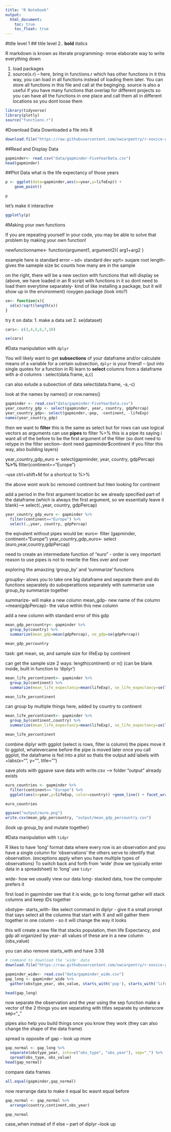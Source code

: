 ```yaml
---
title: "R Notebook"
output:
  html_document:
    toc: true
    toc_float: true
---
```


#title level 1 ## title level 2..
**bold**
*italics*

R markdown is known as literate programming- mroe elaborate way to write everything down 


1. load packages
2. source(x.r) -- here, bring in functions.r which has other functions in it this way, you can load in all functions instead of loading them later. You can store all functions in this file and call at the beginging. source is also a useful if you have many functions that overlap for different projects so you can have all the functions in one place and call them all in different locations so you dont loose them 
```r
library(tidyverse)
library(plotly)
source("functions.r")
```

#Download Data
Downloaded a file into R
```r
download.file("https://raw.githubusercontent.com/swcarpentry/r-novice-gapminder/gh-pages/_episodes_rmd/data/gapminder-FiveYearData.csv", destfile = "data/gapminder-FiveYearData.csv")
```
##Read and Display Data
```r
gapminder<- read.csv("data/gapminder-FiveYearData.csv")
head(gapminder)
```
##Plot Data
what is the life expectancy of those years 
```r
p <- ggplot(data=gapminder,aes(x=year,y=lifeExp)) +
    geom_point()

p
```

let's make it interactive 
```r
ggplotly(p)
```

#Making your own functions

If you are repeating yourself in your code, you may be able to solve that problem by making your own function!

newfunctionname<- function(argument1, argument2){
  arg1+arg2
}

example here is standard error -- 
sd= standard dev
sqrt= suqare root 
length- gives the sameple size bc counts how many are in the sample

on the right, there will be a new section with functions that will display se (above, we have loaded in an R script with functions in it so dont need to load them everytime separately- kind of like installing a package, but it will show up in the environment)
roxygen package (look into?)

```r
se<- function(x){
  sd(x)/sqrt(length(x))
}
```

try it on data:
1. make a data set
2. se(dataset)

```r
cars<- c(3,4,5,6,7,10)

se(cars)
```

#Data manipulation with `dplyr`

You will likely want to get **subsections** of your dataframe and/or calculate means of a variable for a certain subsection, `dplyr` is your friend!
-- (put into single quotes for a function in R)
learn to **select** columns from a dataframe with a-d columns : select(data.frame, a,c)

can also exlude a subsection of data
select(data.frame, -a,-c)

look at the names by names() or row.names()
```r
gapminder <- read.csv("data/gapminder-FiveYearData.csv")
year_country_gdp <- select(gapminder, year, country, gdpPercap)
year_country_gdp<- select(gapminder,-pop, -continent, -lifeExp)
names(year_country_gdp)
```

then we want to **filter**
this is the same as select but for rows 
can use logical vectors as arguments 
can use **pipes** to filter %>% this is a pipe 
its saying i want all of the before to be the first argument of the filter (so dont need to retype in the filter section-- dont need gapminder$continent if you filter this way, also building layers) 

year_country_gdp_euro <- select(gapminder, year, country, gdpPercap) **%>%** filter(continent=="Europe")

--use ctrl+shift+M for a shortcut to %>% 

the above wont work bc removed continent but hten looking for continent 

add a period in the first argument location bc we already specified part of the dataframe (which is always the first argument, so we essentially leave it blank)--> select(.,year, country, gdpPercap)

```r
year_country_gdp_euro <- gapminder %>% 
  filter(continent=="Europe") %>%
  select(.,year, country, gdpPercap)

```

the eqivalent without pipes would be: 
euro<- filter (gapminder, continent="Europe")
year_country_gdp_euro<- select (euro,year,country,gdpPercap)

need to create an intermediate function of "euro" - order is very important
reason to use pipes is not to rewrite the files over and over 


exploring the amaxzing 'group_by' and 'summarize' functions 

groupby-- alows you to take one big dataframe and separate them and do functions separately
do suboperattions separately with summarize
use group_by summarize together 

summarize- will make a new column 
mean_gdp- new name of the column
=mean(gdpPercap)- the value within this new column

add a new column with standard error of this gdp
```r
mean_gdp_percountry<- gapminder %>%
  group_by(country) %>% 
  summarize(mean_gdp=mean(gdpPercap), se_gdp=se(gdpPercap))

mean_gdp_percountry
```

task: get mean, se, and sample size for lifeExp by continent 

can get the sample size 2 ways: length(continent) or n() (can be blank inside, built in function to 'diplyr')

```r
mean_life_percontinent<- gapminder %>%
  group_by(continent) %>% 
  summarize(mean_life_expectancy=mean(lifeExp), se_life_expectancy=se(lifeExp), sample_size=n())

mean_life_percontinent
```

can group by multiple things
here, added by country to continent 

```r
mean_life_percontinent<- gapminder %>%
  group_by(continent,country) %>% 
  summarize(mean_life_expectancy=mean(lifeExp), se_life_expectancy=se(lifeExp), sample_size=n())

mean_life_percontinent
```

combine diplyr with ggplot
(select is rows, filter is column)
the pipes move it to ggplot, whatevercame before the pipe is moved later
once you call ggplot, the dataframe is fed into a plot so thats the output 
add labels with +labs(x="", y="", title="")

save plots with ggsave
save data with write.csv --> folder "output" already exists 
```r
euro_countries <- gapminder %>% 
  filter(continent== "Europe") %>% 
  ggplot(aes(x=year,y=lifeExp, color=country)) +geom_line() + facet_wrap(~country) +labs(y= "Life Expectancy", x="Year", title= "Life Expectancy by Country per Year")

euro_countries

ggsave("output/euro.png")
write.csv(mean_gdp_percountry, "output/mean_gdp_percountry.csv")
```
 
 (look up group_by and mutate together)

#Data manipulation with `tidyr`

R likes to have 'long' format data where every row is an observation and you have a single column for 'observations' the others serve to identify that observation. (exceptions apply when you have multiple types of observations) To switch back and forth from 'wide' (how we typically enter data in a spreadsheet) to 'long' use `tidyr`

wide- how we usually view our data
long- stacked data, how the computer prefers it 

first load in gapminder 
see that it is wide, go to long format 
gather will stack columns and keep IDs together 

obstype- 
starts_with- like select command in diplyr - give it a small prompt that says select all the columns that start with X and will gather them together in one column - so it will change the way it looks 

this will create a new file that stacks population, then life Expectancy, and gdp all organized by year-- all values of these are in a new column (obs_value)

you can also remove starts_with and have 3:38
```r
# command to download the 'wide' data
download.file("https://raw.githubusercontent.com/swcarpentry/r-novice-gapminder/gh-pages/data/gapminder_wide.csv", destfile = "data/gapminder_wide.csv")

gapminder_wide<- read.csv("data/gapminder_wide.csv")
gap_long <- gapminder_wide %>% 
  gather(obstype_year, obs_value, starts_with('pop'), starts_with('lifeExp'), starts_with('gdpPercap'))

head(gap_long)

```

now separate the observation and the year using the sep function 
make a vector of the 2 things you are separating with titles 
separate by underscore sep="_"

pipes also help you build things once you know they work (they can also change the shape of the data frame)

spread is opposite of gap -- look up more 
```r
gap_normal <- gap_long %>% 
  separate(obstype_year, into=c("obs_type", "obs_year"), sep="_") %>% 
  spread(obs_type, obs_value)
head(gap_normal)

```

compare data frames

```r
all.equal(gapminder,gap_normal)
```
now rearrange data to make it equal bc wasnt equal before 

```r
gap_normal <- gap_normal %>% 
  arrange(country,continent,obs_year)

gap_normal
```

case_when instead of if else -- part of diplyr --look up 